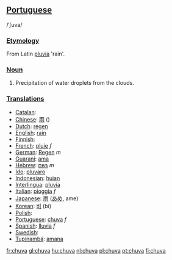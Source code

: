 ==[[Portuguese]]==
/ˈʃuva/
===[[Etymology]]===
From Latin [[pluvia]] 'rain'.
===[[Noun]]===
#Precipitation of water droplets from the clouds.
=== [[Translation]]s ===
*[[Catalan]]: [[]] '' ''
*[[Chinese]]: [[雨]] ()
*[[Dutch]]: [[regen]] '' ''
*[[English]]: [[rain]]
*[[Finnish]]: [[]]
*[[French]]: [[pluie]] ''f''
*[[German]]: [[Regen]] ''m''
*[[Guaraní]]: [[ama]]
*[[Hebrew]]: [[גשם]] ''m''
*[[Ido]]: [[pluvaro]]
*[[Indonesian]]: [[hujan]]
*[[Interlingua]]: [[pluvia]]
*[[Italian]]: [[pioggia]] ''f''
*[[Japanese]]: [[雨]] ([[あめ]], ame)
*[[Korean]]: [[비]] (bi)
*[[Polish]]: [[]]
*[[Portuguese]]: [[chuva]] ''f''
*[[Spanish]]: [[lluvia]] ''f''
*[[Swedish]]: [[]] '' ''
*[[Tupinambá]]: [[amana]]

[[fr:chuva]]
[[gl:chuva]]
[[hu:chuva]]
[[nl:chuva]]
[[pl:chuva]]
[[pt:chuva]]
[[fi:chuva]]